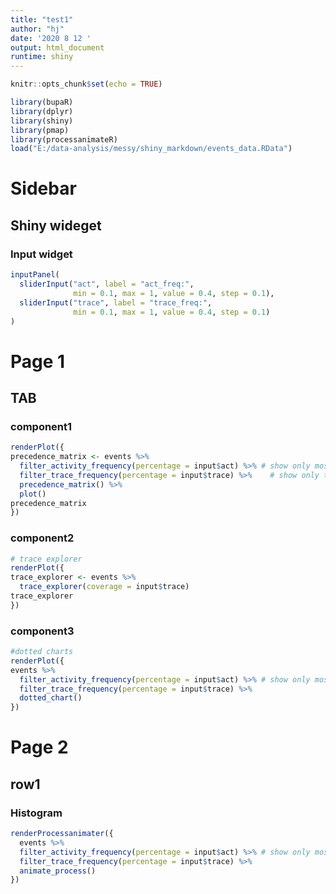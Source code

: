 ```yaml
---
title: "test1"
author: "hj"
date: '2020 8 12 '
output: html_document
runtime: shiny
---
```


```r
knitr::opts_chunk$set(echo = TRUE)

library(bupaR)
library(dplyr)
library(shiny)
library(pmap)
library(processanimateR)
load("E:/data-analysis/messy/shiny_markdown/events_data.RData")

```

Sidebar {.sidebar}
===========================================================
Shiny wideget {.no-title}
-------------------------------------------------
### Input widget {.no-title}
```r
inputPanel(
  sliderInput("act", label = "act_freq:",
              min = 0.1, max = 1, value = 0.4, step = 0.1),
  sliderInput("trace", label = "trace_freq:",
              min = 0.1, max = 1, value = 0.4, step = 0.1)  
)
```

Page 1
=========================================================== 
TAB {.tabset}
-------------------------------------------------
### component1
```r
renderPlot({
precedence_matrix <- events %>%
  filter_activity_frequency(percentage = input$act) %>% # show only most frequent activities
  filter_trace_frequency(percentage = input$trace) %>%    # show only the most frequent traces
  precedence_matrix() %>%
  plot()
precedence_matrix
})
```

### component2
```r
# trace explorer
renderPlot({
trace_explorer <- events %>%
  trace_explorer(coverage = input$trace)
trace_explorer
})
```

### component3
```r
#dotted charts
renderPlot({
events %>%
  filter_activity_frequency(percentage = input$act) %>% # show only most frequent activities
  filter_trace_frequency(percentage = input$trace) %>% 
  dotted_chart()
})
```


Page 2
===========================================================     
row1 {data-height=100%}
-------------------------------------------------
### Histogram {.no-title}
```r
renderProcessanimater({
  events %>%
  filter_activity_frequency(percentage = input$act) %>% # show only most frequent activities
  filter_trace_frequency(percentage = input$trace) %>% 
  animate_process()
})


```
